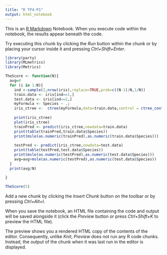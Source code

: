 ```yaml
---
title: "R TP4-P1"
output: html_notebook
---
```


This is an [R Markdown](http://rmarkdown.rstudio.com) Notebook. When you execute code within the notebook, the results appear beneath the code. 

Try executing this chunk by clicking the *Run* button within the chunk or by placing your cursor inside it and pressing *Ctrl+Shift+Enter*. 

```r
library(party)
library(MLmetrics)
library(Metrics)
```

```r
TheScore <- function(N){
  avg=0
  for (i in 1:N){
    ind <-sample(2,nrow(iris),replace=TRUE,prob=c((N-1)/N,1/N))
    train.data <- iris[ind==1,]
    test.data <- iris[ind==2,]
    myFormula <- Species ~ .;  
    iris_ctree <-  ctree(myFormula,data=train.data,control = ctree_control( mincriterion = 0.7, minsplit = 20, minbucket = 30 ,maxsurrogate = 3, maxdepth = 4))
    
    print(iris_ctree)
    plot(iris_ctree)
    trainPred <- predict(iris_ctree,newdata=train.data)
    print(table(trainPred,train.data$Species))
    print(msle(as.numeric(trainPred),as.numeric(train.data$Species)))
    
    testPred <- predict(iris_ctree,newdata=test.data)
    print(table(testPred,test.data$Species))
    print(msle(as.numeric(testPred),as.numeric(test.data$Species)))
    avg=avg+msle(as.numeric(testPred),as.numeric(test.data$Species))
  }
  print(avg/N)
  
}
```

```r
TheScore(5)
```

Add a new chunk by clicking the *Insert Chunk* button on the toolbar or by pressing *Ctrl+Alt+I*.

When you save the notebook, an HTML file containing the code and output will be saved alongside it (click the *Preview* button or press *Ctrl+Shift+K* to preview the HTML file).

The preview shows you a rendered HTML copy of the contents of the editor. Consequently, unlike *Knit*, *Preview* does not run any R code chunks. Instead, the output of the chunk when it was last run in the editor is displayed.